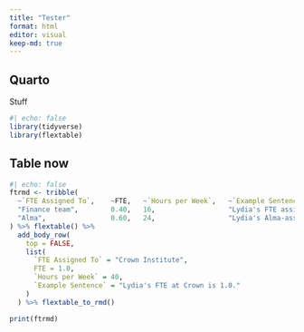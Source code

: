 ```yaml
---
title: "Tester"
format: html
editor: visual
keep-md: true
---
```


## Quarto

Stuff

```r
#| echo: false
library(tidyverse)
library(flextable)
```

## Table now

```r
#| echo: false
ftrmd <- tribble(
  ~`FTE Assigned To`,    ~FTE,   ~`Hours per Week`,   ~`Example Sentence`,
  "Finance team",        0.40,   16,                  "Lydia's FTE assigned to finance is 0.40.",
  "Alma",                0.60,   24,                  "Lydia's Alma-assigned FTE is 0.60"
) %>% flextable() %>% 
  add_body_row(
    top = FALSE,
    list(
      `FTE Assigned To` = "Crown Institute",
      FTE = 1.0,
      `Hours per Week` = 40,
      `Example Sentence` = "Lydia's FTE at Crown is 1.0."
    )
  ) %>% flextable_to_rmd()

print(ftrmd)
```
